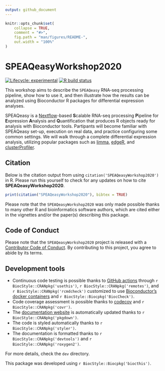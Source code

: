 ```yaml
---
output: github_document
---
```


<!-- README.md is generated from README.Rmd. Please edit that file -->

```r
knitr::opts_chunk$set(
    collapse = TRUE,
    comment = "#>",
    fig.path = "man/figures/README-",
    out.width = "100%"
)
```

# SPEAQeasyWorkshop2020

<!-- badges: start -->
[![Lifecycle: experimental](https://img.shields.io/badge/lifecycle-experimental-orange.svg)](https://www.tidyverse.org/lifecycle/#experimental)
[![R build status](https://github.com/LieberInstitute/SPEAQeasyWorkshop2020/workflows/R-CMD-check-bioc/badge.svg)](https://github.com/LieberInstitute/SPEAQeasyWorkshop2020/actions)
<!-- badges: end -->

This workshop aims to describe the `SPEAQeasy` RNA-seq processing pipeline, show how to use it, and then illustrate how the results can be analyzed using Bioconductor R packages for differential expression analyses.

SPEAQeasy is a [Nextflow](https://www.nextflow.io/)-based **S**calable RNA-seq processing **P**ipeline for **E**xpression **A**nalysis and **Q**uantification that produces R objects ready for analysis with Bioconductor tools. Partipants will become familiar with SPEAQeasy set-up, execution on real data, and practice configuring some common settings. We will walk through a complete differential expression analysis, utilizing popular packages such as [limma](https://www.bioconductor.org/packages/limma), [edgeR](http://bioconductor.org/packages/edgeR), and [clusterProfiler](https://bioconductor.org/packages/clusterProfiler).

## Citation

Below is the citation output from using `citation('SPEAQeasyWorkshop2020')` in R. Please
run this yourself to check for any updates on how to cite __SPEAQeasyWorkshop2020__.

```r
print(citation("SPEAQeasyWorkshop2020"), bibtex = TRUE)
```

Please note that the `SPEAQeasyWorkshop2020` was only made possible thanks to many other R and bioinformatics software authors, which are cited either in the vignettes and/or the paper(s) describing this package.

## Code of Conduct

Please note that the `SPEAQeasyWorkshop2020` project is released with a [Contributor Code of Conduct](https://contributor-covenant.org/version/2/0/CODE_OF_CONDUCT.html). By contributing to this project, you agree to abide by its terms.

## Development tools

* Continuous code testing is possible thanks to [GitHub actions](https://www.tidyverse.org/blog/2020/04/usethis-1-6-0/)  through `r BiocStyle::CRANpkg('usethis')`, `r BiocStyle::CRANpkg('remotes')`, and `r BiocStyle::CRANpkg('rcmdcheck')` customized to use [Bioconductor's docker containers](https://www.bioconductor.org/help/docker/) and `r BiocStyle::Biocpkg('BiocCheck')`.
* Code coverage assessment is possible thanks to [codecov](https://codecov.io/gh) and `r BiocStyle::CRANpkg('covr')`.
* The [documentation website](http://LieberInstitute.github.io/SPEAQeasyWorkshop2020) is automatically updated thanks to `r BiocStyle::CRANpkg('pkgdown')`.
* The code is styled automatically thanks to `r BiocStyle::CRANpkg('styler')`.
* The documentation is formatted thanks to `r BiocStyle::CRANpkg('devtools')` and `r BiocStyle::CRANpkg('roxygen2')`.

For more details, check the `dev` directory.

This package was developed using `r BiocStyle::Biocpkg('biocthis')`.


